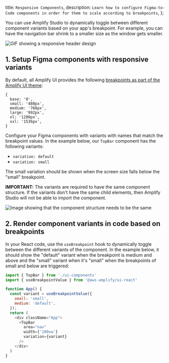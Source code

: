   title: `Responsive Components`,
  description: `Learn how to configure Figma-to-Code components in order for them to scale according to breakpoints`,
};

You can use Amplify Studio to dynamically toggle between different component variants based on your app's breakpoint. For example, you can have the navigation bar shrink to a smaller size as the window gets smaller.

![GIF showing a responsive header design](/images/studio/responsive/responsive-header.gif)

## 1. Setup Figma components with responsive variants

By default, all Amplify UI provides the following [breakpoints as part of the Amplify UI theme](https://ui.docs.amplify.aws/theming/responsive#breakpoints):

```
{
  base: '0',
  small: '480px',
  medium: '768px',
  large: '992px',
  xl: '1280px',
  xxl: '1536px',
}
```

Configure your Figma components with variants with names that match the breakpoint values. In the example below, our `TopBar` component has the following variants:
- `variation: default`
- `variation: small`

The small variation should be shown when the screen size falls below the "small" breakpoint.

<Callout warning>

**IMPORTANT:** The variants are required to have the same component structure. If the variants don't have the same child elements, then Amplify Studio will not be able to import the component.

![Image showing that the component structure needs to be the same](/images/studio/responsive/component-structure.png)

</Callout>

## 2. Render component variants in code based on breakpoints

In your React code, use the `useBreakpoint` hook to dynamically toggle between the different variants of the component. In the example below, it should show the "default" variant when the breakpoint is medium and above and the "small" variant when it's "small" when the breakpoints of small and below are triggered:

```js
import { TopBar } from './ui-components'
import { useBreakpointValue } from '@aws-amplify/ui-react'

function App() {
  const variant = useBreakpointValue({
    small: 'small',
    medium: 'default',
  });
  return (
    <div className="App">
      <TopBar
        area="nav"
        width={'100vw'}
        variation={variant}
      />
    </div>
  )
}